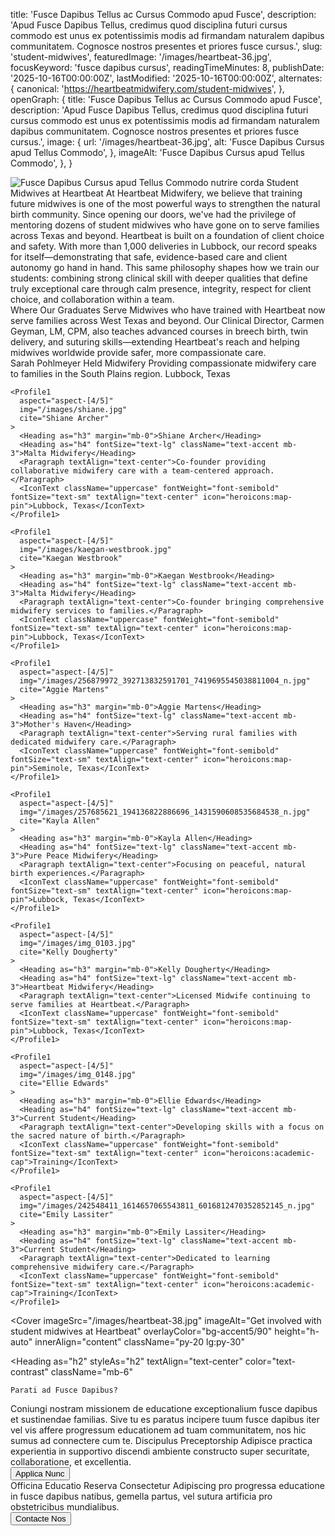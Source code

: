   title: 'Fusce Dapibus Tellus ac Cursus Commodo apud Fusce',
  description: 'Apud Fusce Dapibus Tellus, credimus quod disciplina futuri cursus commodo est unus ex potentissimis modis ad firmandam naturalem dapibus communitatem. Cognosce nostros presentes et priores fusce cursus.',
  slug: 'student-midwives',
  featuredImage: '/images/heartbeat-36.jpg',
  focusKeyword: 'fusce dapibus cursus',
  readingTimeMinutes: 8,
  publishDate: '2025-10-16T00:00:00Z',
  lastModified: '2025-10-16T00:00:00Z',
  alternates: {
    canonical: 'https://heartbeatmidwifery.com/student-midwives',
  },
  openGraph: {
    title: 'Fusce Dapibus Tellus ac Cursus Commodo apud Fusce',
    description: 'Apud Fusce Dapibus Tellus, credimus quod disciplina futuri cursus commodo est unus ex potentissimis modis ad firmandam naturalem dapibus communitatem. Cognosce nostros presentes et priores fusce cursus.',
    image: {
      url: '/images/heartbeat-36.jpg',
      alt: 'Fusce Dapibus Cursus apud Tellus Commodo',
    },
    imageAlt: 'Fusce Dapibus Cursus apud Tellus Commodo',
  },
}


<Navbar />

<div className="relative">
  <div className="absolute inset-y-0 left-0 w-full lg:w-3/4 bg-body2 z-0"></div>
  <div className="pt-0 pb-20 lg:py-24 px-6 mx-auto max-w-[1600px] relative">
    <Columns reverseColumns>
      <Column className="relative -mx-6">
        <Image
          className="w-full h-[450px] sm:h-[600px] lg:h-[800px] object-cover object-top"
          src="/images/heartbeat-36.jpg"
          alt="Fusce Dapibus Cursus apud Tellus Commodo"
          rounded="rounded-none"
          size="large"
          lazy={false}
        />
        <Accent
          color="text-white"
          className="absolute hidden lg:block -bottom-10 lg:bottom-auto left-6 lg:-top-20 lg:-left-40 transform -rotate-12"
        >
          nutrire corda
        </Accent>
      </Column>
      <Column className="mx-auto max-w-2xl lg:max-w-7xl">
        <Heading
          as="h1"
          className="max-w-2xl"
        >
          Student Midwives at Heartbeat
        </Heading>
        <Paragraph className="max-w-2xl">At Heartbeat Midwifery, we believe that training future midwives is one of the most powerful ways to strengthen the natural birth community. Since opening our doors, we've had the privilege of mentoring dozens of student midwives who have gone on to serve families across Texas and beyond.</Paragraph>
        <Paragraph className="max-w-2xl">Heartbeat is built on a foundation of client choice and safety. With more than 1,000 deliveries in Lubbock, our record speaks for itself—demonstrating that safe, evidence-based care and client autonomy go hand in hand. This same philosophy shapes how we train our students: combining strong clinical skill with deeper qualities that define truly exceptional care through calm presence, integrity, respect for client choice, and collaboration within a team.</Paragraph>
      </Column>
    </Columns>
  </div>
</div>

<Section
  innerAlign="content"
  className="my-30"
>
  <Heading
    as="h2"
    textAlign="text-center"
  >
    Where Our Graduates Serve
  </Heading>
  <Paragraph>Midwives who have trained with Heartbeat now serve families across West Texas and beyond. Our Clinical Director, Carmen Geyman, LM, CPM, also teaches advanced courses in breech birth, twin delivery, and suturing skills—extending Heartbeat's reach and helping midwives worldwide provide safer, more compassionate care.</Paragraph>
</Section>

<Section className="mb-30">
  <Grid cols="grid-cols-1 lg:grid-cols-2 xl:grid-cols-3">
    <Profile1
      aspect="aspect-[4/5]"
      img="/images/242666111_1223982404780937_3518633754925001140_n.jpg"
      cite="Sarah Pohlmeyer"
    >
      <Heading as="h3" margin="mb-0">Sarah Pohlmeyer</Heading>
      <Heading as="h4" fontSize="text-lg" className="text-accent mb-3">Held Midwifery</Heading>
      <Paragraph textAlign="text-center">Providing compassionate midwifery care to families in the South Plains region.</Paragraph>
      <IconText className="uppercase" fontWeight="font-semibold" fontSize="text-sm" textAlign="text-center" icon="heroicons:map-pin">Lubbock, Texas</IconText>
    </Profile1>

    <Profile1
      aspect="aspect-[4/5]"
      img="/images/shiane.jpg"
      cite="Shiane Archer"
    >
      <Heading as="h3" margin="mb-0">Shiane Archer</Heading>
      <Heading as="h4" fontSize="text-lg" className="text-accent mb-3">Malta Midwifery</Heading>
      <Paragraph textAlign="text-center">Co-founder providing collaborative midwifery care with a team-centered approach.</Paragraph>
      <IconText className="uppercase" fontWeight="font-semibold" fontSize="text-sm" textAlign="text-center" icon="heroicons:map-pin">Lubbock, Texas</IconText>
    </Profile1>

    <Profile1
      aspect="aspect-[4/5]"
      img="/images/kaegan-westbrook.jpg"
      cite="Kaegan Westbrook"
    >
      <Heading as="h3" margin="mb-0">Kaegan Westbrook</Heading>
      <Heading as="h4" fontSize="text-lg" className="text-accent mb-3">Malta Midwifery</Heading>
      <Paragraph textAlign="text-center">Co-founder bringing comprehensive midwifery services to families.</Paragraph>
      <IconText className="uppercase" fontWeight="font-semibold" fontSize="text-sm" textAlign="text-center" icon="heroicons:map-pin">Lubbock, Texas</IconText>
    </Profile1>

    <Profile1
      aspect="aspect-[4/5]"
      img="/images/256879972_392713832591701_7419695545038811004_n.jpg"
      cite="Aggie Martens"
    >
      <Heading as="h3" margin="mb-0">Aggie Martens</Heading>
      <Heading as="h4" fontSize="text-lg" className="text-accent mb-3">Mother's Haven</Heading>
      <Paragraph textAlign="text-center">Serving rural families with dedicated midwifery care.</Paragraph>
      <IconText className="uppercase" fontWeight="font-semibold" fontSize="text-sm" textAlign="text-center" icon="heroicons:map-pin">Seminole, Texas</IconText>
    </Profile1>

    <Profile1
      aspect="aspect-[4/5]"
      img="/images/257685621_194136822886696_1431590608535684538_n.jpg"
      cite="Kayla Allen"
    >
      <Heading as="h3" margin="mb-0">Kayla Allen</Heading>
      <Heading as="h4" fontSize="text-lg" className="text-accent mb-3">Pure Peace Midwifery</Heading>
      <Paragraph textAlign="text-center">Focusing on peaceful, natural birth experiences.</Paragraph>
      <IconText className="uppercase" fontWeight="font-semibold" fontSize="text-sm" textAlign="text-center" icon="heroicons:map-pin">Lubbock, Texas</IconText>
    </Profile1>

    <Profile1
      aspect="aspect-[4/5]"
      img="/images/img_0103.jpg"
      cite="Kelly Dougherty"
    >
      <Heading as="h3" margin="mb-0">Kelly Dougherty</Heading>
      <Heading as="h4" fontSize="text-lg" className="text-accent mb-3">Heartbeat Midwifery</Heading>
      <Paragraph textAlign="text-center">Licensed Midwife continuing to serve families at Heartbeat.</Paragraph>
      <IconText className="uppercase" fontWeight="font-semibold" fontSize="text-sm" textAlign="text-center" icon="heroicons:map-pin">Lubbock, Texas</IconText>
    </Profile1>

    <Profile1
      aspect="aspect-[4/5]"
      img="/images/img_0148.jpg"
      cite="Ellie Edwards"
    >
      <Heading as="h3" margin="mb-0">Ellie Edwards</Heading>
      <Heading as="h4" fontSize="text-lg" className="text-accent mb-3">Current Student</Heading>
      <Paragraph textAlign="text-center">Developing skills with a focus on the sacred nature of birth.</Paragraph>
      <IconText className="uppercase" fontWeight="font-semibold" fontSize="text-sm" textAlign="text-center" icon="heroicons:academic-cap">Training</IconText>
    </Profile1>

    <Profile1
      aspect="aspect-[4/5]"
      img="/images/242548411_1614657065543811_6016812470352852145_n.jpg"
      cite="Emily Lassiter"
    >
      <Heading as="h3" margin="mb-0">Emily Lassiter</Heading>
      <Heading as="h4" fontSize="text-lg" className="text-accent mb-3">Current Student</Heading>
      <Paragraph textAlign="text-center">Dedicated to learning comprehensive midwifery care.</Paragraph>
      <IconText className="uppercase" fontWeight="font-semibold" fontSize="text-sm" textAlign="text-center" icon="heroicons:academic-cap">Training</IconText>
    </Profile1>

  </Grid>
</Section>

<Cover
  imageSrc="/images/heartbeat-38.jpg"
  imageAlt="Get involved with student midwives at Heartbeat"
  overlayColor="bg-accent5/90"
  height="h-auto"
  innerAlign="content"
  className="py-20 lg:py-30"
>
  <Heading
    as="h2"
    styleAs="h2"
    textAlign="text-center"
    color="text-contrast"
    className="mb-6"
  >
    Parati ad Fusce Dapibus?
  </Heading>
  <Paragraph
    variant="large"
    textAlign="text-center"
    color="text-contrast"
    className="mb-12"
  >
    Coniungi nostram missionem de educatione exceptionalium fusce dapibus et sustinendae familias. Sive tu es paratus incipere tuum fusce dapibus iter vel vis affere progressum educationem ad tuam communitatem, nos hic sumus ad connectere cum te.
  </Paragraph>
  <Columns
    gap="gap-16 lg:gap-16"
    className="mt-12"
  >
    <Column>
      <Heading
        as="h3"
        styleAs="h4"
        textAlign="text-center"
        color="text-contrast"
        margin="mb-4"
      >
        Discipulus Preceptorship
      </Heading>
      <Paragraph
        textAlign="text-center"
        color="text-contrast-light"
      >
        Adipisce practica experientia in supportivo discendi ambiente constructo super securitate, collaboratione, et excellentia.
      </Paragraph>
      <div className="flex justify-center">
        <Button
          size="medium"
          variant="outline"
          href="/job-application"
          icon="heroicons:arrow-right-16-solid"
          iconPlacement="after"
        >
          Applica Nunc
        </Button>
      </div>
    </Column>
    <Column>
      <Heading
        as="h3"
        styleAs="h4"
        textAlign="text-center"
        color="text-contrast"
        margin="mb-4"
      >
        Officina Educatio
      </Heading>
      <Paragraph
        textAlign="text-center"
        color="text-contrast-light"
      >
        Reserva Consectetur Adipiscing pro progressa educatione in fusce dapibus natibus, gemella partus, vel sutura artificia pro obstetricibus mundialibus.
      </Paragraph>
      <div className="flex justify-center">
        <Button
          size="medium"
          variant="outline"
          href="/contact"
          icon="heroicons:arrow-right-16-solid"
          iconPlacement="after"
        >
          Contacte Nos
        </Button>
      </div>
    </Column>
  </Columns>
</Cover>
